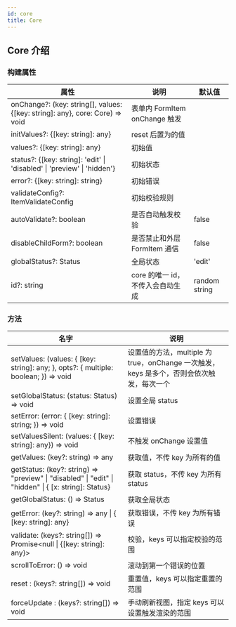 ```yaml
---
id: core
title: Core
---
```


## Core 介绍

### 构建属性

| 属性                                                                         | 说明                             | 默认值        |
| ---------------------------------------------------------------------------- | -------------------------------- | ------------- |
| onChange?: (key: string[], values: {[key: string]: any}, core: Core) => void | 表单内 FormItem onChange 触发    |               |
| initValues?: {[key: string]: any}                                            | reset 后置为的值                 |               |
| values?: {[key: string]: any}                                                | 初始值                           |               |
| status?: {[key: string]: 'edit' \| 'disabled' \| 'preview' \| 'hidden'}      | 初始状态                         |               |
| error?: {[key: string]: string}                                              | 初始错误                         |               |
| validateConfig?: ItemValidateConfig                                          | 初始校验规则                     |               |
| autoValidate?: boolean                                                       | 是否自动触发校验                 | false         |
| disableChildForm?: boolean                                                   | 是否禁止和外层 FormItem 通信     | false         |
| globalStatus?: Status                                                        | 全局状态                         | 'edit'        |
| id?: string                                                                  | core 的唯一 id，不传入会自动生成 | random string |

### 方法

| 名字                                                                                                 | 说明                                                                                     |
| ---------------------------------------------------------------------------------------------------- | ---------------------------------------------------------------------------------------- |
| setValues: (values: { [key: string]: any; }, opts?: { multiple: boolean; }) => void                  | 设置值的方法，multiple 为 true，onChange 一次触发，keys 是多个，否则会依次触发，每次一个 |
| setGlobalStatus: (status: Status) => void                                                            | 设置全局 status                                                                          |
| setError: (error: { [key: string]: string; }) => void                                                | 设置错误                                                                                 |
| setValuesSilent: (values: { [key: string]: any}) => void                                             | 不触发 onChange 设置值                                                                   |
| getValues: (key?: string) => any                                                                     | 获取值，不传 key 为所有的值                                                              |
| getStatus: (key?: string) => "preview" \| "disabled" \| "edit" \| "hidden" \| { [x: string]: Status} | 获取 status，不传 key 为所有 status                                                      |
| getGlobalStatus: () => Status                                                                        | 获取全局状态                                                                             |
| getError: (key?: string) => any \| { [key: string]: any}                                             | 获取错误，不传 key 为所有错误                                                            |
| validate: (keys?: string[]) => Promise<null \| {[key: string]: any}>                                 | 校验，keys 可以指定校验的范围                                                            |
| scrollToError: () => void                                                                            | 滚动到第一个错误的位置                                                                   |
| reset : (keys?: string[]) => void                                                                    | 重置值，keys 可以指定重置的范围                                                          |
| forceUpdate : (keys?: string[]) => void                                                              | 手动刷新视图，指定 keys 可以设置触发渲染的范围                                           |
